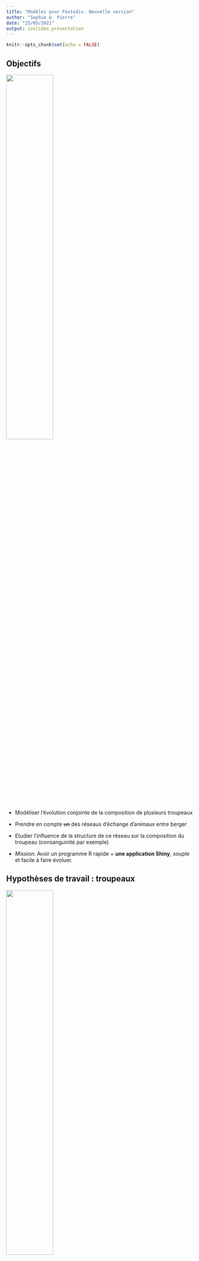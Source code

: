 ```yaml
---
title: "Modèles pour Pastodiv. Nouvelle version"
author: "Sophie &  Pierre"
date: "25/05/2021"
output: ioslides_presentation
---
```


```r
knitr::opts_chunk$set(echo = FALSE)
```

## Objectifs

![](photo_ovin_viande.png){#id .class width=50% height=50%}


- Modéliser l'évolution conjointe de la composition de plusieurs troupeaux
- Prendre en compte ~~un~~ des réseaux d'échange d'animaux entre berger 
- Etudier l'influence de la structure de ce réseau sur la composition du troupeau (consanguinité par exemple)

- *Mission*:  Avoir un programme  R rapide  + **une application Shiny**, souple et facile à faire évoluer. 

## Hypothèses de travail : troupeaux

![](troupeau-moutons-inde.jpg){#id .class width=50% height=50%}


- On considère $N$ (=10 ?) troupeaux composés essentiellement de femelles (dans les exemples  :  40 femelles pour 2 mâles)
- Les troupeaux sont de taille constantes au cours du temps. 





## Hypothèses de travail : âges de reproduction


- Les mâles sont reproducteurs dès l'année suivant leur naissance
- Les femelles sont reproductrices au bout de "quelques" années (paramètre à régler)
- Mâles et femelles sont aptes à se reproduire jusqu'à un âge à fixer (propre aux mâles et femelles) : une fois l'âge passé, les animaux sont retirés du troupeau

- Les femelles ont entre 0 et 2 petits par an  (probabilité à définir)

## Hypothèses de travail : reproduction

- *Avant* : reproduction intra troupeau.
- *Maintenant* : introduction d'un réseau de partage de mâles pour la reproduction. Chaque année, les pères sont choisis dans **un** troupeau selon un réseau de reproduction 
   
```r
library(igraph)
set.seed(8)
E <-  erdos.renyi.game(10,0.05,loops = TRUE,directed=TRUE)
M <- as.matrix(get.adjacency(E))
ind <- c(which(rowSums(M)==0),5)
diag(M)[ind] <- 1
plot(graph_from_adjacency_matrix(t(M)))
```        
        
        
![](genie.jpg){#id .class width=50% height=50%}

## Hypothèses de travail : remplacement des femelles trop agées

~~Les femelles trop vieilles sont remplacées par des petites femelles nées dans le troupeau, de façon à garder la taille du troupeau constante.~~

- Les femelles trop vieilles sont remplacées par des petites femelles nées dans le troupeau ou chez des bergers selon un autre réseau (**2ème réseau**)

        - Si une année, on n'a pas produit assez de petits femelles, 
        le manque sera compensé l'année suivante. 


## Hypothèses de travail : remplacement des mâles trop agés


- Quand le mâle atteint l'âge limite, il est remplacé par un petit mâle: 

    -  ce mâle est choisi parmi les autres troupeaux selon 
        un réseau d'échange fixé à l'avance et constant au cours 
        du temps. **(3ème réseau)**


## Mise en pratique : paramètres 

```r
n.herds = 10
param.default <- list(n.ram = 2,
                      n.ewe = 40,
                      career.ram = 8,
                      career.ewe = 8,
                      age.min.ram = 0,
                      age.min.ewe = 0,
                      age.repro.ewe = 3,
                      age.repro.ram = 1
    )
param.default$rate.repro = as.data.frame(cbind(c(0,1,2),c(0,1,0)))
names(param.default$rate.repro) = c('nb.lambs','probability')
param = lapply(1:n.herds,function(i) param.default)
```

## Simulation des descendances de troupeaux


Voir démo R. 

